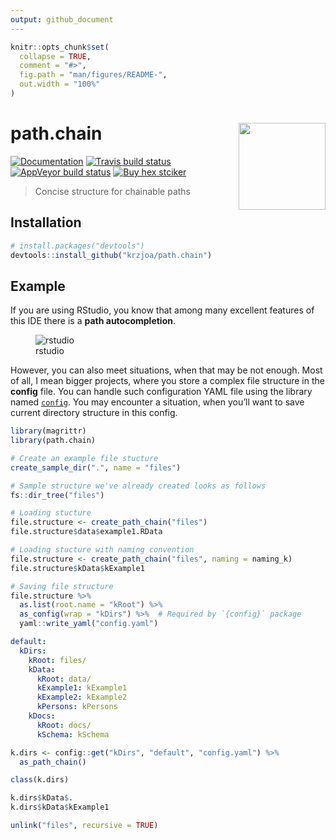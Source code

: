 ```yaml
---
output: github_document
---
```


<!-- README.md is generated from README.Rmd. Please edit that file -->

```r
knitr::opts_chunk$set(
  collapse = TRUE,
  comment = "#>",
  fig.path = "man/figures/README-",
  out.width = "100%"
)
```

# path.chain <img src='man/figures/logo.png' align="right" height="139" />

<!-- badges: start -->
[![Documentation](https://img.shields.io/badge/documentation-path.chain-orange.svg?colorB=E91E63)](http://krzjoa.github.io/path.chain/)
[![Travis build status](https://travis-ci.org/krzjoa/path.chain.svg?branch=master)](https://travis-ci.org/krzjoa/path.chain)
[![AppVeyor build status](https://ci.appveyor.com/api/projects/status/github/krzjoa/path.chain?branch=master&svg=true)](https://ci.appveyor.com/project/krzjoa/path.chain)
[![Buy hex
stciker](https://img.shields.io/badge/buy%20hex-path.chain-green)](http://www.redbubble.com/people/krzjoa/works/45140988-path-chain-r-package-hex-sticker?p=sticker&asc=u)
<!-- badges: end -->

> Concise structure for chainable paths

## Installation

``` r
# install.packages("devtools")
devtools::install_github("krzjoa/path.chain")
```
## Example
If you are using RStudio, you know that among many excellent features of this IDE there is a **path autocompletion**.

![rstudio](man/figures/rstudio-autocompletion.gif)


However, you can also meet situations, when that may be not enough.
Most of all, I mean bigger projects, where you store a complex file structure in the **config** file. 
You can handle such configuration YAML file using the library named [`config`](https://github.com/rstudio/config).
You may encounter a situation, when you'll want to save current directory structure in this config.

```r
library(magrittr)
library(path.chain)

# Create an example file stucture
create_sample_dir(".", name = "files")

# Sample structure we've already created looks as follows
fs::dir_tree("files")

# Loading stucture
file.structure <- create_path_chain("files")
file.structure$data$example1.RData

# Loading stucture with naming convention
file.structure <- create_path_chain("files", naming = naming_k)
file.structure$kData$kExample1

# Saving file structure
file.structure %>% 
  as.list(root.name = "kRoot") %>%
  as_config(wrap = "kDirs") %>%  # Required by `{config}` package
  yaml::write_yaml("config.yaml")
```

```yaml
default:
  kDirs:
    kRoot: files/
    kData:
      kRoot: data/
      kExample1: kExample1
      kExample2: kExample2
      kPersons: kPersons
    kDocs:
      kRoot: docs/
      kSchema: kSchema
```

```r
k.dirs <- config::get("kDirs", "default", "config.yaml") %>% 
  as_path_chain()

class(k.dirs)

k.dirs$kData$.
k.dirs$kData$kExample1
```


```r
unlink("files", recursive = TRUE)
```
